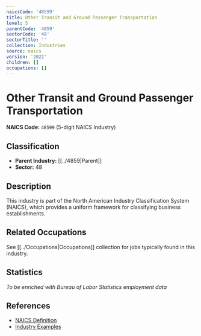 ```yaml
---
naicsCode: '48599'
title: Other Transit and Ground Passenger Transportation
level: 5
parentCode: '4859'
sectorCode: '48'
sectorTitle: ''
collection: Industries
source: naics
version: '2022'
children: []
occupations: []
---
```

# Other Transit and Ground Passenger Transportation

**NAICS Code:** `48599` (5-digit NAICS Industry)

## Classification

- **Parent Industry:** [[../4859|Parent]]
- **Sector:** 48

## Description

This industry is part of the North American Industry Classification System (NAICS), which provides a uniform framework for classifying business establishments.

## Related Occupations

See [[../Occupations|Occupations]] collection for jobs typically found in this industry.

## Statistics

*To be enriched with Bureau of Labor Statistics employment data*

## References

- [NAICS Definition](https://www.census.gov/naics/)
- [Industry Examples](https://www.census.gov/naics/2022NAICS/)
